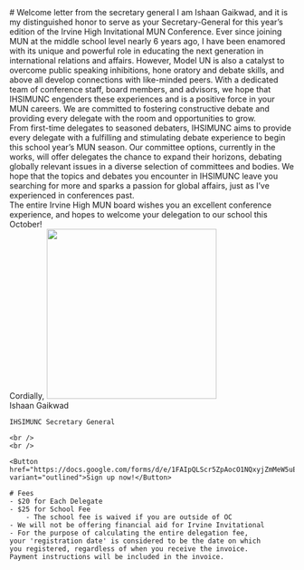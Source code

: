 
<HeaderImage src="/home/background.png" />

<Container>
    # Welcome letter from the secretary general
    I am Ishaan Gaikwad, and it is my distinguished honor to serve as your Secretary-General for this year’s edition of the Irvine High Invitational MUN Conference. Ever since joining MUN at the middle school level nearly 6 years ago, I have been enamored with its unique and powerful role in educating the next generation in international relations and affairs. However, Model UN is also a catalyst to overcome public speaking inhibitions, hone oratory and debate skills, and above all develop connections with like-minded peers. With a dedicated team of conference staff, board members, and advisors, we hope that IHSIMUNC engenders these experiences and is a positive force in your MUN careers. We are committed to fostering constructive debate and providing every delegate with the room and opportunities to grow.
    <br />
    From first-time delegates to seasoned debaters, IHSIMUNC aims to provide every delegate with a fulfilling and stimulating debate experience to begin this school year’s MUN season. Our committee options, currently in the works, will offer delegates the chance to expand their horizons, debating globally relevant issues in a diverse selection of committees and bodies. We hope that the topics and debates you encounter in IHSIMUNC leave you searching for more and sparks a passion for global affairs, just as I’ve experienced in conferences past.
    <br />
    The entire Irvine High MUN board wishes you an excellent conference experience, and hopes to welcome your delegation to our school this October!
    <br />
    Cordially,
    <img src="/signature.png" width="300" style={{ marginBottom: "5px" }} />
    <br />
    Ishaan Gaikwad

    IHSIMUNC Secretary General

    <br />
    <br />

    <Button href="https://docs.google.com/forms/d/e/1FAIpQLScr5ZpAocO1NQxyjZmMeW5uE0sOFbUMlr8thS98xiEs0K37sw/viewform" variant="outlined">Sign up now!</Button>

    # Fees
    - $20 for Each Delegate
    - $25 for School Fee
        - The school fee is waived if you are outside of OC
    - We will not be offering financial aid for Irvine Invitational
    - For the purpose of calculating the entire delegation fee,
    your 'registration date' is considered to be the date on which
    you registered, regardless of when you receive the invoice.
    Payment instructions will be included in the invoice. 
</Container>
